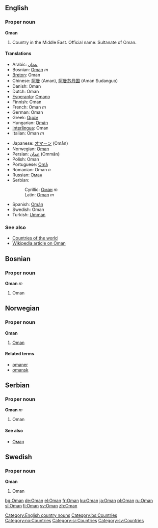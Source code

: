 {{see|oman}}
==English==

===Proper noun===
'''Oman'''
# Country in the Middle East. Official name: Sultanate of Oman.

====Translations====
{{top}}
*Arabic: [[عمان]]
*Bosnian: [[Oman#Bosnian|Oman]] ''m''
*[[Breton]]: Oman
*Chinese: [[阿曼]] (Aman), [[阿曼苏丹国]] (Aman Sudanguo)
*Danish: Oman
*Dutch: Oman
*[[Esperanto]]: [[Omano]]
*Finnish: Oman
*French: Oman ''m''
*German: Oman
*Greek: [[Ομάν]]
*Hungarian: [[Omán]]
*[[Interlingua]]: Oman
*Italian: Oman ''m''
{{mid}}
*Japanese: [[オマーン]] (Omān)
*Norwegian: [[#Norwegian|Oman]]
*Persian: [[عمان]] (Ommân)
*Polish: Oman
*Portuguese: [[Omã]]
*Romanian: Oman ''n''
*Russian: [[Оман#Russian|Оман]]
*Serbian:
*:Cyrillic: [[Оман#Serbian|Оман]] ''m''
*:Latin: [[Oman#Serbian|Oman]] ''m''
*Spanish: [[Omán]]
*Swedish: Oman
*Turkish: [[Umman]]
{{bottom}}

===See also===
*[[Countries of the world]]
*[[w:Oman|Wikipedia article on Oman]]
[[Category:English country nouns]]

==Bosnian==
===Proper noun===
'''Oman''' ''m''
#Oman
[[Category:bs:Countries]]

==Norwegian==
===Proper noun===
[[Category:no:Countries]]
'''Oman'''
#[[#English|Oman]]
====Related terms====
*[[omaner]]
*[[omansk]]

==Serbian==
===Proper noun===
'''Oman''' ''m''
#Oman
====See also====
*[[Оман#Serbian|Оман]]
[[Category:sr:Countries]]

==Swedish==
===Proper noun===
'''Oman'''
#Oman
[[Category:sv:Countries]]

[[bg:Oman]]
[[de:Oman]]
[[el:Oman]]
[[fr:Oman]]
[[ku:Oman]]
[[ja:Oman]]
[[pl:Oman]]
[[ru:Oman]]
[[sl:Oman]]
[[fi:Oman]]
[[sv:Oman]]
[[zh:Oman]]